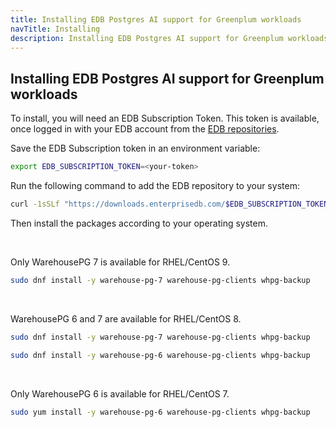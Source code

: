 ```yaml
---
title: Installing EDB Postgres AI support for Greenplum workloads
navTitle: Installing
description: Installing EDB Postgres AI support for Greenplum workloads with WarehousePG.
---
```


## Installing EDB Postgres AI support for Greenplum workloads

To install, you will need an EDB Subscription Token. This token is available, once logged in with your EDB account from the  [EDB repositories](https://www.enterprisedb.com/repos-downloads).

Save the EDB Subscription token in an environment variable:

```bash
export EDB_SUBSCRIPTION_TOKEN=<your-token>
```

Run the following command to add the EDB repository to your system:

```bash
curl -1sSLf "https://downloads.enterprisedb.com/$EDB_SUBSCRIPTION_TOKEN/gpsupp/setup.rpm.sh" | sudo -E bash
```

Then install the packages according to your operating system.

<TabContainer>

<Tab title="RHEL/CentOS 9" active>
<br/>

Only WarehousePG 7 is available for RHEL/CentOS 9.

```bash
sudo dnf install -y warehouse-pg-7 warehouse-pg-clients whpg-backup
```

</Tab>

<Tab title="RHEL/CentOS 8" active>
<br/>

WarehousePG 6 and 7 are available for RHEL/CentOS 8.

<TabContainer>

<Tab title="WarehousePG 7" active>

```bash
sudo dnf install -y warehouse-pg-7 warehouse-pg-clients whpg-backup
```

</Tab>

<Tab title="WarehousePG 6" active>

```bash
sudo dnf install -y warehouse-pg-6 warehouse-pg-clients whpg-backup
```

</Tab>
</TabContainer>

</Tab>

<Tab title="RHEL/CentOS 7" active>
<br/>

Only WarehousePG 6 is available for RHEL/CentOS 7.

```bash
sudo yum install -y warehouse-pg-6 warehouse-pg-clients whpg-backup
```

</Tab>
</TabContainer>
